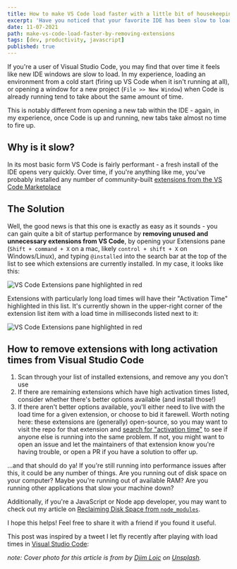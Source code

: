 ```yaml
---
title: How to make VS Code load faster with a little bit of housekeeping
excerpt: 'Have you noticed that your favorite IDE has been slow to load lately? Try removing these before losing hope.'
date: 11-07-2021
path: make-vs-code-load-faster-by-removing-extensions
tags: [dev, productivity, javascript]
published: true
---
```


If you're a user of Visual Studio Code, you may find that over time it feels like new IDE windows are slow to load. In my experience, loading an environment from a cold start (firing up VS Code when it isn't running at all), or opening a window for a new project (`File >> New Window`) when Code is already running tend to take about the same amount of time.

This is notably different from opening a new tab within the IDE - again, in my experience, once Code is up and running, new tabs take almost no time to fire up.

## Why is it slow?

In its most basic form VS Code is fairly performant - a fresh install of the IDE opens very quickly. Over time, if you're anything like me, you've probably installed any number of community-built [extensions from the VS Code Marketplace](https://marketplace.visualstudio.com/VSCode)

## The Solution

Well, the good news is that this one is exactly as easy as it sounds - you can gain quite a bit of startup performance by **removing unused and unnecessary extensions from VS Code**, by opening your Extensions pane (`Shift + command + X` on a mac, likely `control + shift + X` on Windows/Linux), and typing `@installed` into the search bar at the top of the list to see which extensions are currently installed. In my case, it looks like this:

<Image
  publicId="posts/make-vs-code-load-faster-by-removing-extensions/vscode-extensions-pane"
  alt="VS Code Extensions pane highlighted in red"
  caption="My installed extensions pane, highlighted in red"
/>

Extensions with particularly long load times will have their "Activation Time" highlighted in this list. It's currently shown in the upper-right corner of the extension list item with a load time in milliseconds listed next to it:

<Image
  publicId="posts/make-vs-code-load-faster-by-removing-extensions/extension-load-time"
  alt="VS Code Extensions pane highlighted in red"
  caption="My installed extensions pane, highlighted in red"
/>

## How to remove extensions with long activation times from Visual Studio Code

1. Scan through your list of installed extensions, and remove any you don't use
2. If there are remaining extensions which have high activation times listed, consider whether there's better options available (and install those!)
3. If there aren't better options available, you'll either need to live with the load time for a given extension, or choose to bid it farewell. Worth noting here: these extensions are (generally) open-source, so you may want to visit the repo for that extension and [search for "activation time"](https://github.com/prettier/prettier-vscode/issues?q=activation+time) to see if anyone else is running into the same problem. If not, you might want to open an issue and let the maintainers of that extension know you're having trouble, or open a PR if you have a solution to offer up.

...and that should do ya! If you're still running into performance issues after this, it could be any number of things. Are you running out of disk space on your computer? Maybe you're running out of available RAM? Are you running other applications that slow your machine down?

Additionally, if you're a JavaScript or Node app developer, you may want to check out my article on [Reclaiming Disk Space from `node_modules`](https://mikebifulco.com/posts/reclaimed-10gb-of-disk-space-from-node-modules).

I hope this helps! Feel free to share it with a friend if you found it useful.

This post was inspired by a tweet I let fly recently after playing with load times in [Visual Studio Code](https://code.visualstudio.com/):

<Tweet
  tweetLink="https://twitter.com/irreverentmike/status/1454054616027574283"
  align="center"
/>

_note: Cover photo for this article is from by <a href="https://unsplash.com/@loic?utm_source=unsplash&utm_medium=referral&utm_content=creditCopyText">Djim Loic</a> on <a href="https://unsplash.com/s/photos/time?utm_source=unsplash&utm_medium=referral&utm_content=creditCopyText">Unsplash</a>._
